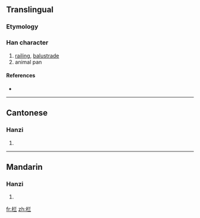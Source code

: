 {{also|欄}}
==Translingual==

===Etymology===
{{Han simp|欄|f=闌|t=兰}}

===Han character===
{{Han char|rn=75|rad=木|as=05|sn=9|four=|canj=木廿一一 (DTMM)}}

# [[railing]], [[balustrade]]
# animal pan

====References====
* {{Han ref|kx=0521.121|hdz=21188.040|uh=680F|ud=26639}}

----

==Cantonese==

===Hanzi===
{{yue-hanzi|jyut=|y=laan4|tra=欄}}

# {{defn|Cantonese}}

----

==Mandarin==

===Hanzi===
{{cmn-hanzi|tra=欄|pin=[[lán]] ([[lan2]]), [[liàn]] ([[lian4]])|wg=lan<sup>2</sup>, lien<sup>4</sup>}}

# {{defn|Mandarin}}

[[fr:栏]]
[[zh:栏]]